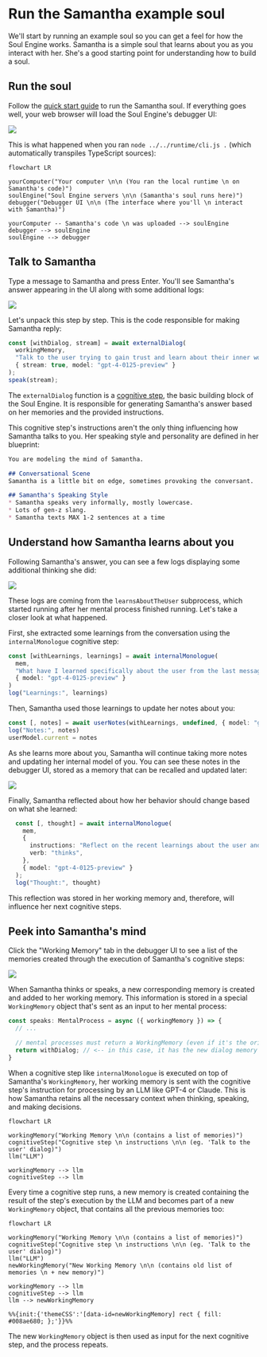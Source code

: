 
# Run the Samantha example soul

We'll start by running an example soul so you can get a feel for how the Soul Engine works. Samantha is a simple soul that learns about you as you interact with her. She's a good starting point for understanding how to build a soul.

## Run the soul

Follow the [quick start guide](/) to run the Samantha soul. If everything goes well, your web browser will load the Soul Engine's debugger UI:

![](/images/guide/run-example-soul/01-debugger-ui.png)

This is what happened when you ran `node ../../runtime/cli.js .` (which automatically transpiles TypeScript sources):

```mermaid
flowchart LR

yourComputer("Your computer \n\n (You ran the local runtime \n on Samantha's code)")
soulEngine("Soul Engine servers \n\n (Samantha's soul runs here)")
debugger("Debugger UI \n\n (The interface where you'll \n interact with Samantha)")

yourComputer -- Samantha's code \n was uploaded --> soulEngine
debugger --> soulEngine
soulEngine --> debugger
```

## Talk to Samantha

Type a message to Samantha and press Enter. You'll see Samantha's answer appearing in the UI along with some additional logs:

![](/images/guide/run-example-soul/02-samantha-replies.png)

Let's unpack this step by step. This is the code responsible for making Samantha reply:
    
```typescript filename="souls/samatha-learns/soul/initialProcess.ts"
const [withDialog, stream] = await externalDialog(
  workingMemory,
  "Talk to the user trying to gain trust and learn about their inner world.",
  { stream: true, model: "gpt-4-0125-preview" }
);
speak(stream);
```

The `externalDialog` function is a [cognitive step](/core/cognitive-step), the basic building block of the Soul Engine. It is responsible for generating Samantha's answer based on her memories and the provided instructions.

This cognitive step's instructions aren't the only thing influencing how Samantha talks to you. Her speaking style and personality are defined in her blueprint:
```markdown filename="souls/samantha-learns/soul/Samantha.md"
You are modeling the mind of Samantha.

## Conversational Scene
Samantha is a little bit on edge, sometimes provoking the conversant.

## Samantha's Speaking Style
* Samantha speaks very informally, mostly lowercase.
* Lots of gen-z slang. 
* Samantha texts MAX 1-2 sentences at a time
```

## Understand how Samantha learns about you

Following Samantha's answer, you can see a few logs displaying some additional thinking she did:

![](/images/guide/run-example-soul/03-samantha-learns.png)

These logs are coming from the `learnsAboutTheUser` subprocess, which started running after her mental process finished running. Let's take a closer look at what happened.

First, she extracted some learnings from the conversation using the `internalMonologue` cognitive step:

```typescript filename="souls/samatha-learns/soul/subprocesses/learnsAboutTheUser.ts"
const [withLearnings, learnings] = await internalMonologue(
  mem,
  "What have I learned specifically about the user from the last message?",
  { model: "gpt-4-0125-preview" }
)
log("Learnings:", learnings)
```

Then, Samantha used those learnings to update her notes about you:

```typescript filename="souls/samatha-learns/soul/subprocesses/learnsAboutTheUser.ts"
const [, notes] = await userNotes(withLearnings, undefined, { model: "gpt-4-0125-preview"})
log("Notes:", notes)
userModel.current = notes
```

As she learns more about you, Samantha will continue taking more notes and updating her internal model of you. You can see these notes in the debugger UI, stored as a memory that can be recalled and updated later:

![](/images/guide/run-example-soul/04-user-notes.png)

Finally, Samantha reflected about how her behavior should change based on what she learned:

```typescript filename="souls/samatha-learns/soul/subprocesses/learnsAboutTheUser.ts"
  const [, thought] = await internalMonologue(
    mem, 
    {
      instructions: "Reflect on the recent learnings about the user and my behavior", 
      verb: "thinks",
    },
    { model: "gpt-4-0125-preview" }
  );
  log("Thought:", thought)
```

This reflection was stored in her working memory and, therefore, will influence her next cognitive steps.

## Peek into Samantha's mind

Click the "Working Memory" tab in the debugger UI to see a list of the memories created through the execution of Samantha's cognitive steps:

![](/images/guide/run-example-soul/05-working-memory.png)

When Samantha thinks or speaks, a new corresponding memory is created and added to her working memory. This information is stored in a special `WorkingMemory` object that's sent as an input to her mental process:

```typescript filename="souls/samatha-learns/soul/initialProcess.ts"
const speaks: MentalProcess = async ({ workingMemory }) => {
  // ...

  // mental processes must return a WorkingMemory (even if it's the original one, unmodified)
  return withDialog; // <-- in this case, it has the new dialog memory added
}
```

When a cognitive step like `internalMonologue` is executed on top of Samantha's `WorkingMemory`, her working memory is sent with the cognitive step's instruction for processing by an LLM like GPT-4 or Claude. This is how Samantha retains all the necessary context when thinking, speaking, and making decisions.

```mermaid
flowchart LR

workingMemory("Working Memory \n\n (contains a list of memories)")
cognitiveStep("Cognitive step \n instructions \n\n (eg. 'Talk to the user' dialog)")
llm("LLM")

workingMemory --> llm
cognitiveStep --> llm
```

Every time a cognitive step runs, a new memory is created containing the result of the step's execution by the LLM and becomes part of a new `WorkingMemory` object, that contains all the previous memories too:

```mermaid
flowchart LR

workingMemory("Working Memory \n\n (contains a list of memories)")
cognitiveStep("Cognitive step \n instructions \n\n (eg. 'Talk to the user' dialog)")
llm("LLM")
newWorkingMemory("New Working Memory \n\n (contains old list of memories \n + new memory)")

workingMemory --> llm
cognitiveStep --> llm
llm --> newWorkingMemory

%%{init:{'themeCSS':'[data-id=newWorkingMemory] rect { fill: #008ae680; };'}}%%
```

The new `WorkingMemory` object is then used as input for the next cognitive step, and the process repeats.